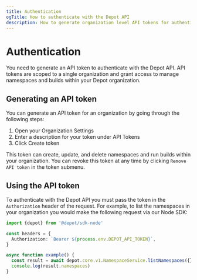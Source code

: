 ```yaml
---
title: Authentication
ogTitle: How to authenticate with the Depot API
description: How to generate organization level API tokens for authenticating to the Depot API
---
```


# Authentication

You need to generate an API token to authenticate with the Depot API. API tokens are scoped to a single organization and grant access to manage namespaces and builds within your Depot organization.

## Generating an API token

You can generate an API token for an organization by going through the following steps:

1. Open your Organization Settings
2. Enter a description for your token under API Tokens
3. Click Create token

This token can create, update, and delete namespaces and run builds within your organization. You can revoke this token at any time by clicking `Remove API token` in the token submenu.

## Using the API token

To authenticate with the Depot API you must pass the token in the `Authorization` header of the request. For example, to list the namespaces in your organization you would make the following request via our Node SDK:

```typescript
import {depot} from '@depot/sdk-node'

const headers = {
  Authorization: `Bearer ${process.env.DEPOT_API_TOKEN}`,
}

async function example() {
  const result = await depot.core.v1.NamespaceService.listNamespaces({}, {headers})
  console.log(result.namespaces)
}
```
